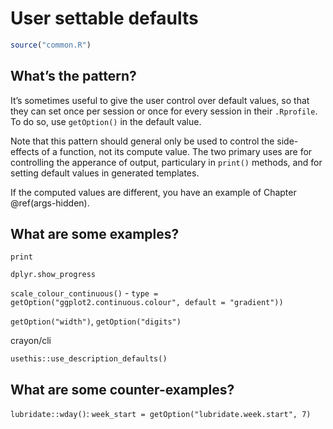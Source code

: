 # User settable defaults {#args-user-defaults}

```r
source("common.R")
```

## What's the pattern?

It's sometimes useful to give the user control over default values, so that they can set once per session or once for every session in their `.Rprofile`. To do so, use `getOption()` in the default value.

Note that this pattern should general only be used to control the side-effects of a function, not its compute value. The two primary uses are for controlling the apperance of output, particulary in `print()` methods, and for setting default values in generated templates.

If the computed values are different, you have an example of Chapter \@ref(args-hidden).

## What are some examples?

`print`

`dplyr.show_progress`

`scale_colour_continuous()`  - `type = getOption("ggplot2.continuous.colour", default = "gradient"))`

`getOption("width")`, ` getOption("digits")`

crayon/cli

`usethis::use_description_defaults()`

## What are some counter-examples?

`lubridate::wday()`: `week_start = getOption("lubridate.week.start", 7)`